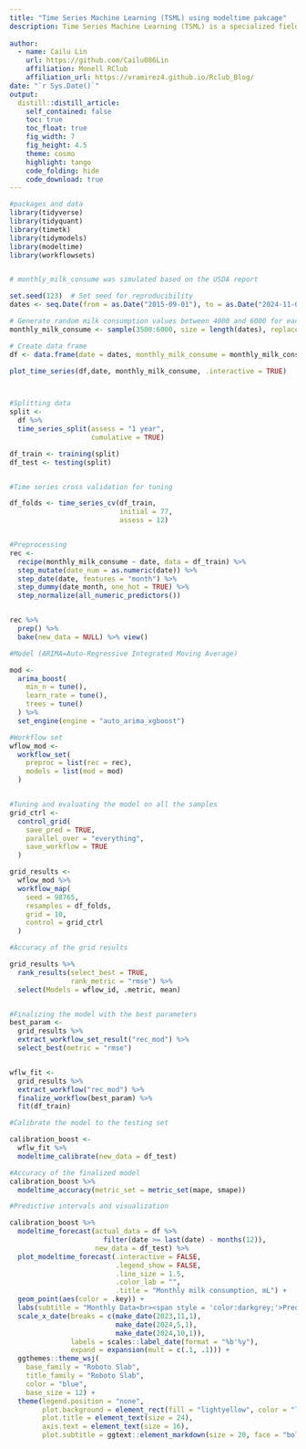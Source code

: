 ```yaml
---
title: "Time Series Machine Learning (TSML) using modeltime pakcage"
description: Time Series Machine Learning (TSML) is a specialized field that focuses on analyzing and predicting data points collected over time. It leverages patterns like trends, seasonality, and temporal dependencies to make accurate forecasts and detect anomalies. TSML combines traditional statistical methods like ARIMA with modern machine learning techniques such as LSTMs and Transformers, making it highly versatile. It plays a critical role in various industries, including finance, healthcare, and energy, enabling better decision-making and process optimization through temporal data analysis.|
  
author:
  - name: Cailu Lin
    url: https://github.com/Cailu086Lin
    affiliation: Monell RClub
    affiliation_url: https://vramirez4.github.io/Rclub_Blog/
date: "`r Sys.Date()`"
output: 
  distill::distill_article:
    self_contained: false
    toc: true
    toc_float: true
    fig_width: 7
    fig_height: 4.5
    theme: cosmo
    highlight: tango
    code_folding: hide
    code_download: true
---
```



```r
#packages and data
library(tidyverse)
library(tidyquant)
library(timetk)
library(tidymodels)
library(modeltime)
library(workflowsets)


# monthly_milk_consume was simulated based on the USDA report

set.seed(123)  # Set seed for reproducibility
dates <- seq.Date(from = as.Date("2015-09-01"), to = as.Date("2024-11-01"), by = "month")

# Generate random milk consumption values between 4000 and 6000 for each date
monthly_milk_consume <- sample(3500:6000, size = length(dates), replace = TRUE)

# Create data frame
df <- data.frame(date = dates, monthly_milk_consume = monthly_milk_consume)

plot_time_series(df,date, monthly_milk_consume, .interactive = TRUE)



#Splitting data
split <- 
  df %>% 
  time_series_split(assess = "1 year", 
                    cumulative = TRUE)

df_train <- training(split)
df_test <- testing(split)


#Time series cross validation for tuning

df_folds <- time_series_cv(df_train,
                           initial = 77, 
                           assess = 12)


#Preprocessing 
rec <- 
  recipe(monthly_milk_consume ~ date, data = df_train) %>% 
  step_mutate(date_num = as.numeric(date)) %>% 
  step_date(date, features = "month") %>% 
  step_dummy(date_month, one_hot = TRUE) %>% 
  step_normalize(all_numeric_predictors())


rec %>% 
  prep() %>% 
  bake(new_data = NULL) %>% view()

#Model (ARIMA=Auto-Regressive Integrated Moving Average)

mod <- 
  arima_boost(
    min_n = tune(),
    learn_rate = tune(),
    trees = tune()
  ) %>%
  set_engine(engine = "auto_arima_xgboost")

#Workflow set
wflow_mod <- 
  workflow_set(
    preproc = list(rec = rec),
    models = list(mod = mod)
  ) 


#Tuning and evaluating the model on all the samples
grid_ctrl <-
  control_grid(
    save_pred = TRUE,
    parallel_over = "everything",
    save_workflow = TRUE
  )

grid_results <-
  wflow_mod %>%
  workflow_map(
    seed = 98765,
    resamples = df_folds,
    grid = 10,
    control = grid_ctrl
  )

#Accuracy of the grid results

grid_results %>% 
  rank_results(select_best = TRUE, 
               rank_metric = "rmse") %>%
  select(Models = wflow_id, .metric, mean)


#Finalizing the model with the best parameters
best_param <- 
  grid_results %>%
  extract_workflow_set_result("rec_mod") %>% 
  select_best(metric = "rmse")


wflw_fit <- 
  grid_results %>% 
  extract_workflow("rec_mod") %>% 
  finalize_workflow(best_param) %>% 
  fit(df_train)

#Calibrate the model to the testing set

calibration_boost <- 
  wflw_fit %>%
  modeltime_calibrate(new_data = df_test)

#Accuracy of the finalized model
calibration_boost %>%
  modeltime_accuracy(metric_set = metric_set(mape, smape))

#Predictive intervals and visualization

calibration_boost %>%
  modeltime_forecast(actual_data = df %>% 
                       filter(date >= last(date) - months(12)),
                     new_data = df_test) %>%
  plot_modeltime_forecast(.interactive = FALSE,
                          .legend_show = FALSE,
                          .line_size = 1.5,
                          .color_lab = "",
                          .title = "Monthly milk consumption, mL") +
  geom_point(aes(color = .key)) +
  labs(subtitle = "Monthly Data<br><span style = 'color:darkgrey;'>Predictive Intervals</span><br><span style = 'color:red;'>Point Forecast Line</span>") + 
  scale_x_date(breaks = c(make_date(2023,11,1), 
                          make_date(2024,5,1),
                          make_date(2024,10,1)),
               labels = scales::label_date(format = "%b'%y"),
               expand = expansion(mult = c(.1, .1))) +
  ggthemes::theme_wsj(
    base_family = "Roboto Slab",
    title_family = "Roboto Slab",
    color = "blue",
    base_size = 12) +
  theme(legend.position = "none",
        plot.background = element_rect(fill = "lightyellow", color = "lightyellow"),
        plot.title = element_text(size = 24),
        axis.text = element_text(size = 16),
        plot.subtitle = ggtext::element_markdown(size = 20, face = "bold"))
```





